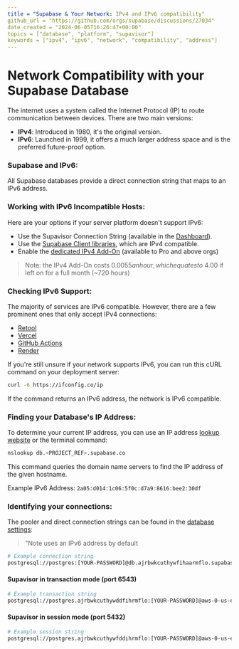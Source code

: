 ```yaml
---
title = "Supabase & Your Network: IPv4 and IPv6 compatibility"
github_url = "https://github.com/orgs/supabase/discussions/27034"
date_created = "2024-06-05T16:26:47+00:00"
topics = ["database", "platform", "supavisor"]
keywords = ["ipv4", "ipv6", "network", "compatibility", "address"]
---
```


# Network Compatibility with your Supabase Database

The internet uses a system called the Internet Protocol (IP) to route communication between devices. There are two main versions:

- **IPv4**: Introduced in 1980, it's the original version.
- **IPv6**: Launched in 1999, it offers a much larger address space and is the preferred future-proof option.

### Supabase and IPv6:

All Supabase databases provide a direct connection string that maps to an IPv6 address.

### Working with IPv6 Incompatible Hosts:

Here are your options if your server platform doesn't support IPv6:

- Use the Supavisor Connection String (available in the [Dashboard](https://supabase.com/dashboard/project/_/settings/database)).
- Use the [Supabase Client libraries](https://supabase.com/docs/guides/api/rest/client-libs), which are IPv4 compatible.
- Enable the [dedicated IPv4 Add-On](https://supabase.com/dashboard/project/_/settings/addons) (available to Pro and above orgs)

> Note: the IPv4 Add-On costs $0.0055 an hour, which equates to ~$4.00 if left on for a full month (~720 hours)

### Checking IPv6 Support:

The majority of services are IPv6 compatible. However, there are a few prominent ones that only accept IPv4 connections:

- [Retool](https://retool.com/)
- [Vercel](https://vercel.com/)
- [GitHub Actions](https://docs.github.com/en/actions)
- [Render](https://render.com/)

If you're still unsure if your network supports IPv6, you can run this cURL command on your deployment server:

```sh
curl -6 https://ifconfig.co/ip
```

If the command returns an IPv6 address, the network is IPv6 compatible.

### Finding your Database's IP Address:

To determine your current IP address, you can use an IP address [lookup website](https://whatismyipaddress.com/hostname-ip) or the terminal command:

```sh
nslookup db.<PROJECT_REF>.supabase.co
```

This command queries the domain name servers to find the IP address of the given hostname.

Example IPv6 Address: `2a05:d014:1c06:5f0c:d7a9:8616:bee2:30df`

### Identifying your connections:

The pooler and direct connection strings can be found in the [database settings](https://supabase.com/dashboard/project/_/settings/database):

> "Note uses an IPv6 address by default

```sh
# Example connection string
postgresql://postgres:[YOUR-PASSWORD]@db.ajrbwkcuthywfihaarmflo.supabase.co:5432/postgres
```

#### Supavisor in transaction mode (port 6543)

```sh
# Example transaction string
postgresql://postgres.ajrbwkcuthywddfihrmflo:[YOUR-PASSWORD]@aws-0-us-east-1.pooler.supabase.com:6543/postgres
```

#### Supavisor in session mode (port 5432)

```sh
# Example session string
postgresql://postgres.ajrbwkcuthywfddihrmflo:[YOUR-PASSWORD]@aws-0-us-east-1.pooler.supabase.com:5432/postgres
```

